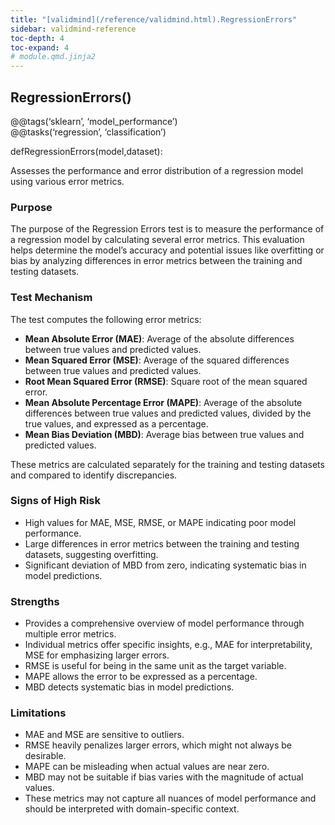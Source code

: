 ```yaml
---
title: "[validmind](/reference/validmind.html).RegressionErrors"
sidebar: validmind-reference
toc-depth: 4
toc-expand: 4
# module.qmd.jinja2
---
```


<!-- function.qmd.jinja2 -->

## RegressionErrors[()]{.muted}

<!-- signatures.jinja2 -->

::: {.signature}

<div class="decorator">@<!-- types.jinja2 - format_type --><span class="n">@tags('sklearn', 'model_performance')</span></div><div class="decorator">@<!-- types.jinja2 - format_type --><span class="n">@tasks('regression', 'classification')</span></div>
<span class="kw">def</span><span class="name">RegressionErrors</span>(<span class="params"><span class="n">model</span><span class="muted">,</span></span><span class="params"><span class="n">dataset</span></span>):

:::

<!-- docstring.jinja2 -->

Assesses the performance and error distribution of a regression model using various error metrics.

### Purpose

The purpose of the Regression Errors test is to measure the performance of a regression model by calculating several error metrics. This evaluation helps determine the model's accuracy and potential issues like overfitting or bias by analyzing differences in error metrics between the training and testing datasets.

### Test Mechanism

The test computes the following error metrics:

- **Mean Absolute Error (MAE)**: Average of the absolute differences between true values and predicted values.
- **Mean Squared Error (MSE)**: Average of the squared differences between true values and predicted values.
- **Root Mean Squared Error (RMSE)**: Square root of the mean squared error.
- **Mean Absolute Percentage Error (MAPE)**: Average of the absolute differences between true values and predicted values, divided by the true values, and expressed as a percentage.
- **Mean Bias Deviation (MBD)**: Average bias between true values and predicted values.

These metrics are calculated separately for the training and testing datasets and compared to identify discrepancies.

### Signs of High Risk

- High values for MAE, MSE, RMSE, or MAPE indicating poor model performance.
- Large differences in error metrics between the training and testing datasets, suggesting overfitting.
- Significant deviation of MBD from zero, indicating systematic bias in model predictions.

### Strengths

- Provides a comprehensive overview of model performance through multiple error metrics.
- Individual metrics offer specific insights, e.g., MAE for interpretability, MSE for emphasizing larger errors.
- RMSE is useful for being in the same unit as the target variable.
- MAPE allows the error to be expressed as a percentage.
- MBD detects systematic bias in model predictions.

### Limitations

- MAE and MSE are sensitive to outliers.
- RMSE heavily penalizes larger errors, which might not always be desirable.
- MAPE can be misleading when actual values are near zero.
- MBD may not be suitable if bias varies with the magnitude of actual values.
- These metrics may not capture all nuances of model performance and should be interpreted with domain-specific context.
